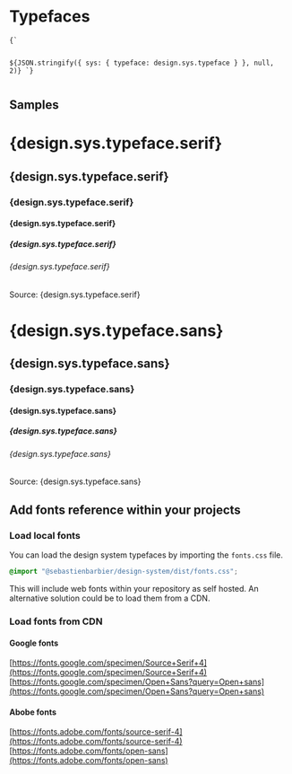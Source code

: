 

<Meta title="Design System/Typefaces" />

# Typefaces

<div style={{ paddingBottom: '30px' }}>
<code><pre style={{ fontSize: '0.8em' }}>
{` 

${JSON.stringify({
  sys: {
    typeface: design.sys.typeface
  }
}, null, 2)}
`}
</pre></code>
</div>

## Samples

<h1 className="serif">{design.sys.typeface.serif}</h1>
<h2 className="serif">{design.sys.typeface.serif}</h2>
<h3 className="serif">{design.sys.typeface.serif}</h3>
<h4 className="serif">{design.sys.typeface.serif}</h4>
<h5 className="serif">{design.sys.typeface.serif}</h5>
<h6 className="serif">{design.sys.typeface.serif}</h6>

Source: {design.sys.typeface.serif}

<h1 className="sans">{design.sys.typeface.sans}</h1>
<h2 className="sans">{design.sys.typeface.sans}</h2>
<h3 className="sans">{design.sys.typeface.sans}</h3>
<h4 className="sans">{design.sys.typeface.sans}</h4>
<h5 className="sans">{design.sys.typeface.sans}</h5>
<h6 className="sans">{design.sys.typeface.sans}</h6>

Source: {design.sys.typeface.sans}

<style>
  {`
  .serif, .sans {
    border: 0;
    padding: 0;
    margin: 0;
  }
  .serif {
    font-family: ${design.sys.typeface.serif} !important;
  }
  .sans {
    font-family: ${design.sys.typeface.sans} !important;
  }
  `}
</style>

## Add fonts reference within your projects

### Load local fonts

You can load the design system typefaces by importing the `fonts.css` file.

```scss
@import "@sebastienbarbier/design-system/dist/fonts.css";
```

This will include web fonts within your repository as self hosted. An alternative solution could be to load them from a CDN.

### Load fonts from CDN

#### Google fonts

[https://fonts.google.com/specimen/Source+Serif+4](https://fonts.google.com/specimen/Source+Serif+4)  
[https://fonts.google.com/specimen/Open+Sans?query=Open+sans](https://fonts.google.com/specimen/Open+Sans?query=Open+sans)

#### Abobe fonts

[https://fonts.adobe.com/fonts/source-serif-4](https://fonts.adobe.com/fonts/source-serif-4)  
[https://fonts.adobe.com/fonts/open-sans](https://fonts.adobe.com/fonts/open-sans)